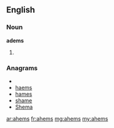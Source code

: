 ==English==
===Noun===
'''adems'''
#{{plural of|[[ahem]]}}

===Anagrams===
* {{alphagram|aehms}}
* [[haems#English|haems]]
* [[hames#English|hames]]
* [[shame#English|shame]]
* [[Shema#English|Shema]]

[[ar:ahems]]
[[fr:ahems]]
[[mg:ahems]]
[[my:ahems]]
